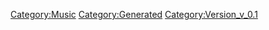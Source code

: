 {{Music
 |Name=ファミリーマート・コスモス
 |ID=40
 |Cov=38
 |Cd=15
 |Nam=38
 |Div=38
 |Ma=1
 |SerieId=2
 |SerieLogoId=2
 |WavId=38
 |VariationId=0
 |Dsc=38
 |Strt=10
 |ValkyrieBattle=1
 |ValkyrieIntro=1
 |ValkyrieIntroSky=1
 |DivaSolo=1
 |DivaMulti=1
 |Exp=1
 |OfficialName=ファミリーマート・コスモス
 |VocalName=ランカ・リー＝中島愛
 |Description=作品：劇場版マクロスF〜イツワリノウタヒメ〜<br /><br />歌手：ランカ・リー＝中島愛<br /><br />作詞：一倉宏<br />作曲：菅野よう子
 |StoryTitle=
 |StoryDesc=
 |BuyURL=https://recochoku.jp/song/S22001940/
 |BannerId=0
 |AnmStoreURL=
}}
[[Category:Music]]
[[Category:Generated]]
[[Category:Version_v_0.1]]
